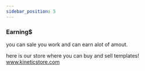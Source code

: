 ```yaml
---
sidebar_position: 5
---
```


### Earning$
you can sale you work and can earn alot of amout.

here is our store where you can buy and sell templates!
<a href="http://kineticglass-store.vercel.app/"> www.kineticstore.com </a>